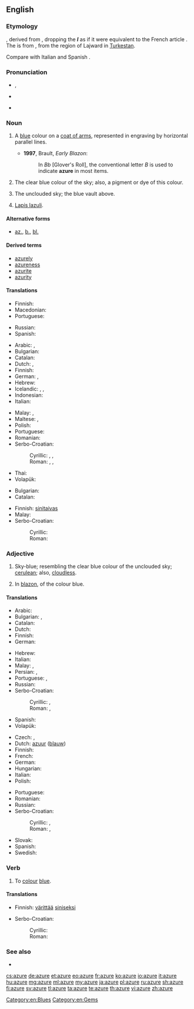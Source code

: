 ==English==
{{wikipedia}}

===Etymology===
{{etyl|fro}} {{term|azur|lang=fro}}, derived from {{etyl|ar}} {{term|لازورد|لازوَرْد|tr=lāzaward|sc=Arab|lapis lazuli}}, dropping the '''''l''''' as if it were equivalent to the French article {{term|l'|lang=fr}}. The {{etyl|ar}} is from {{etyl|fa}} {{term|لاجورد|tr=lajward|sc=fa-Arab||azure}}, from the region of Lajward in [[w:Turkestan|Turkestan]].

Compare with Italian {{term|azzurro|lang=it}} and Spanish {{term|azul|lang=es}}.

===Pronunciation===
* {{a|UK}} {{IPA|/æzˈjʊə/|/ˈæʒə/}}, {{X-SAMPA|/"{Z@/}}
* {{a|US}} {{IPA|/ˈæʒɚ/|/ˈeɪʒɚ/}}
* {{audio|En-us-azure.ogg|Audio (US)}}

===Noun===
{{en-noun|s|-}}

# {{tincture}} A [[blue]] colour on a [[coat of arms]], represented in engraving by horizontal parallel lines.
#* '''1997''', Brault, ''Early Blazon'':
#*: In ''Bb'' [Glover's Roll], the conventional letter ''B'' is used to indicate '''azure''' in most items.
# The clear blue colour of the sky; also, a pigment or dye of this colour.
#: {{color panel|azure|007FFF}}
# {{poetic}} The unclouded sky; the blue vault above.
# [[lapis lazuli|Lapis lazuli]].

====Alternative forms====
* {{sense|blue color on a coat of arms}} [[az.]], [[b.]], [[bl.]]

====Derived terms====
* [[azurely]]
* [[azureness]]
* [[azurite]]
* [[azurity]]

====Translations====
{{trans-top|blue colour on a coat of arms}}
* Finnish: {{t+|fi|sininen}}
* Macedonian: {{t|mk|сина|f|tr=sína}}
* Portuguese: {{t+|pt|azul}}
{{trans-mid}}
* Russian: {{t|ru|лазурь|f|tr=lazúr'}}
* Spanish: {{t+|es|azur}}
{{trans-bottom}}

{{trans-top|colour of the sky}}
* Arabic: {{t|ar|لازوردية|tr=lazuwardīya}}, {{t|ar|لازورد|tr=lāzaward}}
* Bulgarian: {{t|bg|небесносиньо}}
* Catalan: {{t|ca|atzur|m}}
* Dutch: {{t+|nl|azuurblauw|n}}, {{t+|nl|hemelsblauw|n}}
* Finnish: {{t|fi|taivaansininen}}
* German: {{t|de|Himmelblau|n}}, {{t|de|Azurblau}}
* Hebrew: {{t|he|תכלת|tr=tkhélet|sc=Hebr}}
* Icelandic: {{t-|is|fagurblár|m}}, {{t|is|himinblár}}, {{t|is|heiðblár}}
* Indonesian: {{t|id|biru langit}}
* Italian: {{t+|it|azzurro|m}}
{{trans-mid}}
* Malay: {{t|ms|biru langit}}, {{t|ms|lazuardi}}
* Maltese: {{t|mt|kaħlani|m}}, {{t|mt|kaħlanija|f}}
* Polish: {{t+|pl|lazur|m}}
* Portuguese: {{t|pt|azul celeste|m}}
* Romanian: {{t+|ro|azur}}
* Serbo-Croatian:
*: Cyrillic: {{t|sh|азурна|f}}, {{t|sh|плава|f}}, {{t|sh|ведра|f}}
*: Roman: {{t|sh|azurna|f}}, {{t|sh|plava|f}}, {{t|sh|vedra|f}}
* Thai: {{t+|th|ฟ้า}}
* Volapük: {{t|vo|lasürablöv}}
{{trans-bottom}}

{{trans-top|the blue sky}}
* Bulgarian: {{t|bg|лазур}}
* Catalan: {{t|ca|atzur|m}}
{{trans-mid}}
* Finnish: [[sinitaivas]]
* Malay: {{t|ms|langit biru}}
* Serbo-Croatian:
*: Cyrillic: {{t|sh|плаветнило|n}}
*: Roman: {{t|sh|plavetnilo|n}}
{{trans-bottom}}

{{trans-see|lapis lazuli}}

===Adjective===
{{en-adj|-}}

# Sky-blue; resembling the clear blue colour of the unclouded sky; [[cerulean]]; also, [[cloudless]].
# {{tincture}} In [[blazon]], of the colour blue.

====Translations====
{{trans-top|sky-blue coloured}}
* Arabic: {{t|ar|لازوردي|tr=lāzuwardiy}}
* Bulgarian: {{t-|bg|небесносин}},  {{t|bg|лазурен}}
* Catalan: {{t|ca|atzur}}
* Dutch: {{t|nl|azuurblauw}}
* Finnish: {{t|fi|taivaansininen}}
* German: {{t+|de|azur}}
{{trans-mid}}
* Hebrew: {{t|he|תכול|tr=takhól|sc=Hebr}}
* Italian: {{t+|it|azzurro}}
* Malay: {{t|ms|biru langit}}, {{t|ms|lazuardi}}
* Persian: {{t|fa|لاجورد|tr=lajward}}, {{t|fa|لاجوردی|tr=lajevardi|sc=fa-Arab}}
* Portuguese: {{t|pt|azul celeste}}, {{t|pt|cerúleo}}
* Russian: {{t+|ru|лазурный|tr=lazúrnyj}}
* Serbo-Croatian:
*: Cyrillic: {{t|sh|азурна|f}}, {{t|sh|плава|f}}
*: Roman: {{t|sh|azurna|f}}, {{t|sh|plava|f}}
* Spanish: {{t|es|cielo azul}}
* Volapük: {{t|vo|lasürablövik}}
{{trans-bottom}}

{{trans-top|heraldry: of blue colour on a coat of arms}}
* Czech: {{t|cs|azurový}}, {{t|cs|azurově modrý}}
* Dutch: [[azuur]] ([[blauw]])
* Finnish: {{t+|fi|sininen}}
* French: {{t+|fr|azur}}
* German: {{t+|de|blau}}
* Hungarian: {{t+|hu|kék}}
* Italian: {{t+|it|azzurro}}
* Polish: {{t+|pl|błękitny}}
{{trans-mid}}
* Portuguese: {{t+|pt|azul}}
* Romanian: {{t|ro|azuriu}}
* Russian: {{t+|ru|голубой|tr=golubój}}
* Serbo-Croatian:
*: Cyrillic: {{t|sh|азурна|f}}, {{t|sh|плава|f}}
*: Roman: {{t|sh|azurna|f}}, {{t|sh|plava|f}}
* Slovak: {{t|sk|modrá}}
* Spanish: {{t+|es|azur}}
* Swedish: {{t+|sv|blått}}
{{trans-bottom}}

===Verb===
{{en-verb|azur|ing}}

# {{transitive}} To [[colour]] [[blue]].

====Translations====
{{trans-top|to colour}}
* Finnish: [[värittää]] [[sininen|siniseksi]]
{{trans-mid}}
* Serbo-Croatian:
*: Cyrillic: {{t|sh|оплавити}}
*: Roman: {{t|sh|oplaviti}}
{{trans-bottom}}

===See also===
* {{list|en|blues}}

[[Category:en:Blues]]
[[Category:en:Gems]]

[[cs:azure]]
[[de:azure]]
[[et:azure]]
[[eo:azure]]
[[fr:azure]]
[[ko:azure]]
[[io:azure]]
[[it:azure]]
[[hu:azure]]
[[mg:azure]]
[[ml:azure]]
[[my:azure]]
[[ja:azure]]
[[pl:azure]]
[[ru:azure]]
[[sh:azure]]
[[fi:azure]]
[[sv:azure]]
[[tl:azure]]
[[ta:azure]]
[[te:azure]]
[[th:azure]]
[[vi:azure]]
[[zh:azure]]
